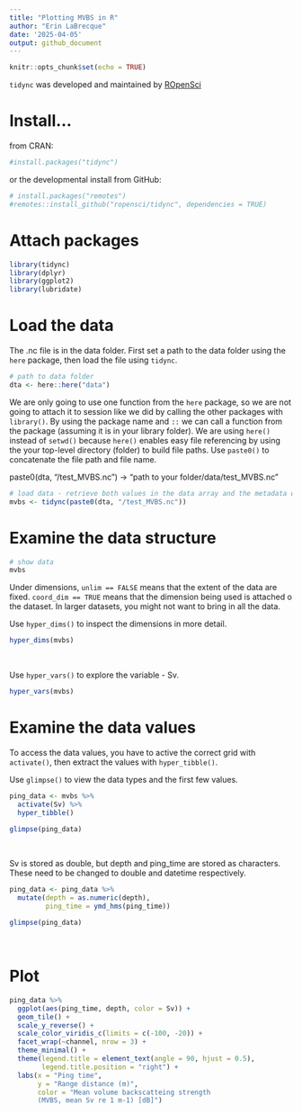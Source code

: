 ```yaml
---
title: "Plotting MVBS in R"
author: "Erin LaBrecque"
date: '2025-04-05'
output: github_document
---
```


```r
knitr::opts_chunk$set(echo = TRUE)
```

`tidync` was developed and maintained by [ROpenSci](https://github.com/ropensci/tidync/tree/main)

# Install... 

from CRAN:    
```r
#install.packages("tidync")
```

or the developmental install from GitHub:  
```r
# install.packages("remotes")
#remotes::install_github("ropensci/tidync", dependencies = TRUE)
```

# Attach packages  

```r
library(tidync)
library(dplyr)
library(ggplot2)
library(lubridate)
```


# Load the data

The .nc file is in the data folder. First set a path to the data folder using the `here` package, then load the file using `tidync`.

```r
# path to data folder
dta <- here::here("data")
```

We are only going to use one function from the `here` package, so we are not going to attach it to session like we did by calling the other packages with `library()`. By using the package name and `::` we can call a function from the package (assuming it is in your library folder). We are using `here()` instead of `setwd()` because `here()` enables easy file referencing by using the your top-level directory (folder) to build file paths. Use `paste0()` to concatenate the file path and file name.

paste0(dta, "/test_MVBS.nc") -> "path to your folder/data/test_MVBS.nc"


```r
# load data - retrieve both values in the data array and the metadata with tidync()
mvbs <- tidync(paste0(dta, "/test_MVBS.nc"))
```


# Examine the data structure
```r
# show data
mvbs
```

Under dimensions, `unlim == FALSE` means that the extent of the data are fixed. `coord_dim == TRUE` means that the dimension being used is attached o the dataset. In larger datasets, you might not want to bring in all the data.  

Use `hyper_dims()` to inspect the dimensions in more detail.

```r
hyper_dims(mvbs)
```

<br>

Use `hyper_vars()` to explore the variable - Sv.

```r
hyper_vars(mvbs)
```

# Examine the data values

To access the data values, you have to active the correct grid with `activate()`, then extract the values with `hyper_tibble()`.

Use `glimpse()` to view the data types and the first few values.
```r
ping_data <- mvbs %>% 
  activate(Sv) %>% 
  hyper_tibble()

glimpse(ping_data)
```
 
 <br> 
 
Sv is stored as double, but depth and ping_time are stored as characters. These need to be changed to double and datetime respectively.

```r
ping_data <- ping_data %>%  
  mutate(depth = as.numeric(depth),
         ping_time = ymd_hms(ping_time))

glimpse(ping_data)
```

<br> 

# Plot 

```r
ping_data %>% 
  ggplot(aes(ping_time, depth, color = Sv)) +
  geom_tile() +
  scale_y_reverse() +
  scale_color_viridis_c(limits = c(-100, -20)) +
  facet_wrap(~channel, nrow = 3) +
  theme_minimal() +
  theme(legend.title = element_text(angle = 90, hjust = 0.5),
        legend.title.position = "right") +
  labs(x = "Ping time",
       y = "Range distance (m)",
       color = "Mean volume backscatteing strength
       (MVBS, mean Sv re 1 m-1) [dB]")
```

